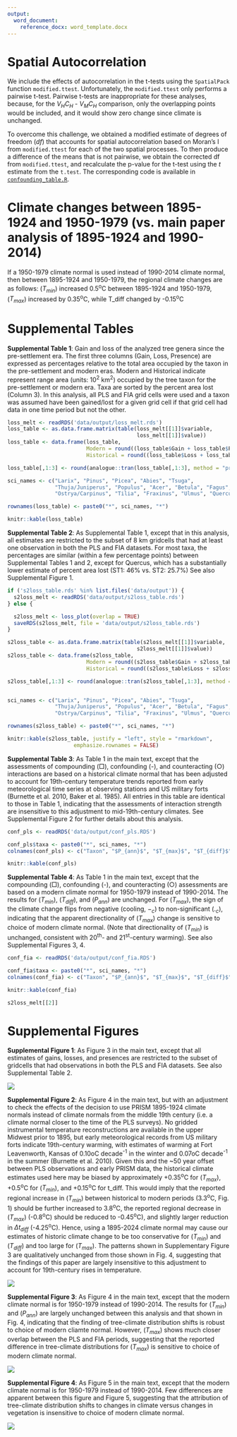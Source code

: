 ```yaml
---
output:
  word_document:
    reference_docx: word_template.docx
---
```


# Spatial Autocorrelation

We include the effects of autocorrelation in the t-tests using the `SpatialPack` function `modified.ttest`. Unfortunately, the `modified.ttest` only performs a pairwise t-test.  Pairwise t-tests are inappropriate for these analyses, because, for the $V_{H}C_{H}$ - $V_{M}C_{H}$ comparison, only the overlapping points would be included, and it would show zero change since climate is unchanged.

To overcome this challenge, we obtained a modified estimate of degrees of freedom ($df$) that accounts for spatial autocorrelation based on Moran's I from `modified.ttest` for each of the two spatial processes. To then produce a difference of the means that is not pairwise, we obtain the corrected df from `modified.ttest`, and recalculate the p-value for the t-test using the $t$ estimate from the `t.test`. The corresponding code is available in [`confounding_table.R`](https://github.com/PalEON-Project/Composition_Climate/blob/master/R/confounding_table.R).

# Climate changes between 1895-1924 and 1950-1979  (vs. main paper analysis of 1895-1924 and 1990-2014)

If a 1950-1979 climate normal is used instead of 1990-2014 climate normal, then between 1895-1924 and 1950-1979, the regional climate changes are as follows: ($T_{min}$) increased 0.5^o^C between 1895-1924 and 1950-1979, ($T_{max}$) increased by 0.35^o^C, while T_diff changed by -0.15^o^C

# Supplemental Tables

**Supplemental Table 1**:  Gain and loss of the analyzed tree genera since the pre-settlement era. The first three columns (Gain, Loss, Presence) are expressed as percentages relative to the total area occupied by the taxon in the pre-settlement and modern eras. Modern and Historical indicate represent range area (units: 10^2^ km^2^) occupied by the tree taxon for the pre-settlement or modern era. Taxa are sorted by the percent area lost (Column 3).  In this analysis, all PLS and FIA grid cells were used and a taxon was assumed have been gained/lost for a given grid cell if that grid cell had data in one time period but not the other.

```r

loss_melt <- readRDS('data/output/loss_melt.rds')
loss_table <- as.data.frame.matrix(table(loss_melt[[1]]$variable,
                                         loss_melt[[1]]$value))
loss_table <- data.frame(loss_table,
                         Modern = round((loss_table$Gain + loss_table$Presence) * .064, 0),
                         Historical = round((loss_table$Loss + loss_table$Presence ) * .064, 0))

loss_table[,1:3] <- round(analogue::tran(loss_table[,1:3], method = "proportion") * 100,1)

sci_names <- c("Larix", "Pinus", "Picea", "Abies", "Tsuga",
               "Thuja/Juniperus", "Populus", "Acer", "Betula", "Fagus",
               "Ostrya/Carpinus", "Tilia", "Fraxinus", "Ulmus", "Quercus")

rownames(loss_table) <- paste0("*", sci_names, "*")

knitr::kable(loss_table)

```

**Supplemental Table 2**:  As Supplemental Table 1, except that in this analysis, all estimates are restricted to the subset of 8 km gridcells that had at least one observation in both the PLS and FIA datasets.  For most taxa, the percentages are similar (within a few percentage points) between Supplemental Tables 1 and 2, except for Quercus, which has a substantially lower estimate of percent area lost (ST1: 46% vs. ST2: 25.7%)  See also Supplemental Figure 1.

```r

if ('s2loss_table.rds' %in% list.files('data/output')) {
  s2loss_melt <- readRDS('data/output/s2loss_table.rds')
} else {

  s2loss_melt <- loss_plot(overlap = TRUE)
  saveRDS(s2loss_melt, file = 'data/output/s2loss_table.rds')
}

s2loss_table <- as.data.frame.matrix(table(s2loss_melt[[1]]$variable,
                                         s2loss_melt[[1]]$value))
s2loss_table <- data.frame(s2loss_table,
                         Modern = round((s2loss_table$Gain + s2loss_table$Presence) * .064, 0),
                         Historical = round((s2loss_table$Loss + s2loss_table$Presence ) * .064, 0))

s2loss_table[,1:3] <- round(analogue::tran(s2loss_table[,1:3], method = "proportion") * 100,1)


sci_names <- c("Larix", "Pinus", "Picea", "Abies", "Tsuga",
               "Thuja/Juniperus", "Populus", "Acer", "Betula", "Fagus",
               "Ostrya/Carpinus", "Tilia", "Fraxinus", "Ulmus", "Quercus")

rownames(s2loss_table) <- paste0("*", sci_names, "*")

knitr::kable(s2loss_table, justify = "left", style = "rmarkdown",
                     emphasize.rownames = FALSE)

```

**Supplemental Table 3**:  As Table 1 in the main text, except that the assessments of compounding (□), confounding (-), and counteracting (○) interactions are based on a historical climate normal that has been adjusted to account for 19th-century temperature trends reported from early meteorological time series at observing stations and US military forts (Burnette et al. 2010, Baker et al. 1985).  All entries in this table are identical to those in Table 1, indicating that the assessments of interaction strength are insensitive to this adjustment to mid-19th-century climates. See Supplemental Figure 2 for further details about this analysis.

```r

conf_pls <- readRDS('data/output/conf_pls.RDS')

conf_pls$taxa <- paste0("*", sci_names, "*")
colnames(conf_pls) <- c("Taxon", "$P_{ann}$", "$T_{max}$", "$T_{diff}$", "$T_{min}$")

knitr::kable(conf_pls)
```

**Supplemental Table 4**: As Table 1 in the main text, except that the compounding (□), confounding (-), and counteracting (○) assessments are based on a modern climate normal for 1950-1979 instead of 1990-2014. The results for ($T_{min}$), ($T_{diff}$), and ($P_{ann}$) are unchanged. For ($T_{max}$), the sign of the climate change flips from negative (cooling, $-_c$) to non-significant ($._c$), indicating that the apparent directionality of ($T_{max}$) change is sensitive to choice of modern climate normal.  (Note that directionality of ($T_{min}$) is unchanged, consistent with 20^th^- and 21^st^-century warming).   See also Supplemental Figures 3, 4.

```r

conf_fia <- readRDS('data/output/conf_fia.RDS')

conf_fia$taxa <- paste0("*", sci_names, "*")
colnames(conf_fia) <- c("Taxon", "$P_{ann}$", "$T_{max}$", "$T_{diff}$", "$T_{min}$")

knitr::kable(conf_fia)
```

```r

s2loss_melt[[2]]

```

# Supplemental Figures

**Supplemental Figure 1**:  As Figure 3 in the main text, except that all estimates of gains, losses, and presences are restricted to the subset of gridcells that had observations in both the PLS and FIA datasets.  See also Supplemental Table 2.

![](figures/boxplot_corrected_pls.png)

**Supplemental Figure 2**:  As Figure 4 in the main text, but with an adjustment to check the effects of the decision to use PRISM 1895-1924 climate normals instead of climate normals from the middle 19th century (i.e. a climate normal closer to the time of the PLS surveys).  No gridded instrumental temperature reconstructions are available in the upper Midwest prior to 1895, but early meteorological records from US military forts indicate 19th-century warming, with estimates of  warming at Fort Leavenworth, Kansas of 0.10oC decade^-1^ in the winter and 0.07oC decade^-1^ in the summer (Burnette et al. 2010).  Given this and the ~50 year offset between PLS observations and early PRISM data, the historical climate estimates used here may be biased by approximately +0.35^o^C for ($T_{max}$), +0.5^o^C for ($T_{min}$), and +0.15^o^C for t_diff. This would imply that the reported regional increase in ($T_{min}$) between historical to modern periods (3.3^o^C, Fig. 1) should be further increased to 3.8^o^C, the reported regional decrease in ($T_{max}$)  (-0.8^o^C) should be reduced to -0.45^o^C), and slightly larger reduction in $\Delta t_{diff}$ (-4.25^o^C). Hence, using a 1895-2024 climate normal may cause our estimates of historic climate change to be too conservative for ($T_{min}$) and ($T_{diff}$) and too large for ($T_{max}$).  The patterns shown in Supplementary Figure 3 are qualitatively unchanged from those shown in Fig. 4, suggesting that the findings of this paper are largely insensitive to this adjustment to account for 19th-century rises in temperature.

![](figures/boxplot_corrected_fia.png)

**Supplemental Figure 3**:  As Figure 4 in the main text, except that the modern climate normal is for 1950-1979 instead of 1990-2014. The results for ($T_{min}$) and ($P_{ann}$) are largely unchanged between this analysis and that shown in Fig. 4, indicating that the finding of tree-climate distribution shifts is robust to choice of modern cliamte normal.  However, ($T_{max}$) shows much closer overlap between the PLS and FIA periods, suggesting that the reported difference in tree-climate distributions for ($T_{max}$) is sensitive to choice of modern climate normal.

![](figures/hellinger_pls.png)

**Supplemental Figure 4**:  As Figure 5 in the main text, except that the modern climate normal is for 1950-1979 instead of 1990-2014.  Few differences are apparent between this figure and Figure 5, suggesting that the attribution of tree-climate distribution shifts to changes in climate versus changes in vegetation is insensitive to choice of modern climate normal.

![](figures/hellinger_fia.png)
